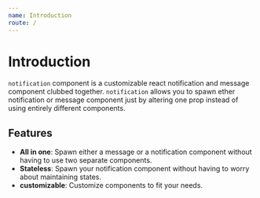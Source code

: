 ```yaml
---
name: Introduction
route: /
---
```


# Introduction

```notification``` component is a customizable react notification and message component clubbed together. ```notification``` allows you to spawn ether notification or message component just by altering one prop instead of using entirely different components.

## Features

- **All in one**: Spawn either a message or a notification component without having to use two separate components.
- **Stateless**: Spawn your notification component without having to worry about maintaining states.
- **customizable**: Customize components to fit your needs.
